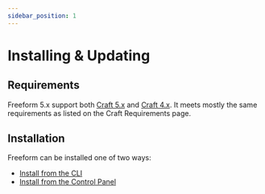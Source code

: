 ```yaml
---
sidebar_position: 1
---
```



# Installing & Updating

## Requirements

Freeform 5.x support both [Craft 5.x](https://craftcms.com/docs/5.x/requirements.html) and [Craft 4.x](https://craftcms.com/docs/4.x/requirements.html). It meets mostly the same requirements as listed on the Craft Requirements page.

## Installation

Freeform can be installed one of two ways:

- [Install from the CLI](#install-from-the-cli) <Badge type="recommended" text="Recommended" />
- [Install from the Control Panel](#install-from-the-control-panel)
